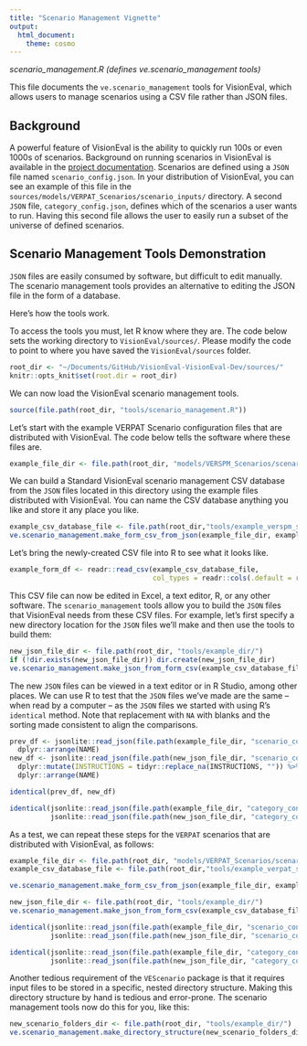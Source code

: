 ```yaml
---
title: "Scenario Management Vignette"
output:
  html_document: 
    theme: cosmo
---
```


*scenario_management.R (defines ve.scenario_management tools)*

This file documents the `ve.scenario_management` tools for VisionEval, which allows users to manage scenarios using a CSV file rather than JSON files.  

## Background

A powerful feature of VisionEval is the ability to quickly run 100s or even 1000s of scenarios. Background on running scenarios in VisionEval is available in the [project documentation](https://github.com/VisionEval/VisionEval/wiki/Multiple-Scenarios). Scenarios are defined using a `JSON` file named `scenario_config.json`. In your distribution of VisionEval, you can see an example of this file in the `sources/models/VERPAT_Scenarios/scenario_inputs/` directory. A second `JSON` file, `category_config.json`, defines which of the scenarios a user wants to run. Having this second file allows the user to easily run a subset of the universe of defined scenarios. 

## Scenario Management Tools Demonstration
`JSON` files are easily consumed by software, but difficult to edit manually. The scenario management tools provides an alternative to editing the JSON file in the form of a database. 

Here's how the tools work.

To access the tools you must, let R know where they are. The code below sets the working directory to `VisionEval/sources/`. Please modify the code to point to where you have saved the `VisionEval/sources` folder.
```r
root_dir <- "~/Documents/GitHub/VisionEval-VisionEval-Dev/sources/"
knitr::opts_knit$set(root.dir = root_dir)
```

We can now load the VisionEval scenario management tools.
```r
source(file.path(root_dir, "tools/scenario_management.R"))
```

Let's start with the example VERPAT Scenario configuration files that are distributed with VisionEval. The code below tells the software where these files are.   
```r
example_file_dir <- file.path(root_dir, "models/VERSPM_Scenarios/scenario_inputs/")
```

We can build a Standard VisionEval scenario management CSV database from the `JSON` files located in this directory using the example files distributed with VisionEval. You can name the CSV database anything you like and store it any place you like.
```r
example_csv_database_file <- file.path(root_dir,"tools/example_verspm_scenario_manage.csv")
ve.scenario_management.make_form_csv_from_json(example_file_dir, example_csv_database_file)
```

Let's bring the newly-created CSV file into R to see what it looks like.
```r
example_form_df <- readr::read_csv(example_csv_database_file, 
                                   col_types = readr::cols(.default = readr::col_character()))
```

This CSV file can now be edited in Excel, a text editor, R, or any other software. The `scenario_management` tools allow you to build the `JSON` files that VisionEval needs from these CSV files. For example, let's first specify a new directory location for the `JSON` files we'll make and then use the tools to build them:
```r
new_json_file_dir <- file.path(root_dir, "tools/example_dir/")
if (!dir.exists(new_json_file_dir)) dir.create(new_json_file_dir)
ve.scenario_management.make_json_from_form_csv(example_csv_database_file, new_json_file_dir)
```

The new `JSON` files can be viewed in a text editor or in R Studio, among other places. We can use R to test that the `JSON` files we've made are the same -- when read by a computer -- as the `JSON` files we started with using R's `identical` method. Note that replacement with `NA` with blanks and the sorting made consistent to align the comparisons.
```r
prev_df <- jsonlite::read_json(file.path(example_file_dir, "scenario_config.json"), simplifyVector = TRUE) %>%
  dplyr::arrange(NAME)
new_df <- jsonlite::read_json(file.path(new_json_file_dir, "scenario_config.json"), simplifyVector = TRUE) %>%
  dplyr::mutate(INSTRUCTIONS = tidyr::replace_na(INSTRUCTIONS, "")) %>%
  dplyr::arrange(NAME)

identical(prev_df, new_df)

identical(jsonlite::read_json(file.path(example_file_dir, "category_config.json")), 
          jsonlite::read_json(file.path(new_json_file_dir, "category_config.json")))

```

As a test, we can repeat these steps for the `VERPAT` scenarios that are distributed with VisionEval, as follows:
```r
example_file_dir <- file.path(root_dir, "models/VERPAT_Scenarios/scenario_inputs/")
example_csv_database_file <- file.path(root_dir,"tools/example_verpat_scenario_manage.csv")

ve.scenario_management.make_form_csv_from_json(example_file_dir, example_csv_database_file)

new_json_file_dir <- file.path(root_dir, "tools/example_dir/")
ve.scenario_management.make_json_from_form_csv(example_csv_database_file, new_json_file_dir)

identical(jsonlite::read_json(file.path(example_file_dir, "scenario_config.json")), 
          jsonlite::read_json(file.path(new_json_file_dir, "scenario_config.json")))

identical(jsonlite::read_json(file.path(example_file_dir, "category_config.json")), 
          jsonlite::read_json(file.path(new_json_file_dir, "category_config.json")))

```


Another tedious requirement of the `VEScenario` package is that it requires input files to be stored in a specific, nested directory structure. Making this directory structure by hand is tedious and error-prone. The scenario management tools now do this for you, like this:
```r
new_scenario_folders_dir <- file.path(root_dir, "tools/example_dir/")
ve.scenario_management.make_directory_structure(new_scenario_folders_dir, example_csv_database_file)
```



